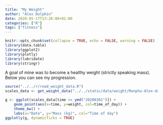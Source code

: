 ```yaml
---
title: "My Weight"
author: "Alex Dolphin"
date: 2020-05-17T13:26:00+01:00
categories: ["R"]
tags: ["fitness"]
---
```


```r
knitr::opts_chunk$set(collapse = TRUE, echo = FALSE, warning = FALSE)
library(data.table)
library(ggplot2)
library(plotly)
library(lubridate)
library(stringr)
```

A goal of mine was to become a healthy weight (strictly speaking mass).
Below you can see my progression.

```r
source("../../r/read_weight_data.R")
scales_data <- get_weight_data("../../static/data/weight/Renpho-Alex-data.csv")

g <- ggplot(scales_data[time >= ymd("20200301")]) +
    geom_point(aes(x=time, y=weight, col=time_of_day)) +
    theme_bw() +
    labs(x="Date", y="Mass (kg)", col="Time of day")
ggplotly(g, dynamicTicks = TRUE)
```

